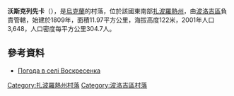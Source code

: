 {{coord|47|27|58|N|36|22|15|E|scale:100000|display=title}}

'''沃斯克列先卡'''（{{lang-uk|Воскресенка}}），是[[烏克蘭|烏克蘭]]的村落，位於該國東南部[[扎波羅熱州|扎波羅熱州]]，由[[波洛吉區|波洛吉區]]負責管轄，始建於1809年，面積11.97平方公里，海拔高度122米，2001年人口3,648，人口密度每平方公里304.7人。

==參考資料==
* [http://weather.in.ua/ua/zaporozhskaja/27821 Погода в селі Воскресенка] {{Wayback|url=http://weather.in.ua/ua/zaporozhskaja/27821 |date=20160807145617 }}

[[Category:扎波羅熱州村落|Category:扎波羅熱州村落]]
[[Category:波洛吉區村落|Category:波洛吉區村落]]


{{Zaporizhia-geo-stub}}